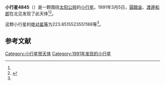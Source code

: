 {{Infobox planet
| bgcolour = #FFFFC0
| name = 4845 Tsubetsu
| symbol = 
| image = 
| caption = 
| discovery = yes
| discovery_ref = 
| discoverer = [[圓館金|圓館金]]、[[渡邊和郎|渡邊和郎]]
| discovery_site = [[北见|北见]] 
| discovered = 1991年3月5日
| designations = yes
| mp_name = 
| named_after = 
| alt_names = 1991 EC1/ 1974 SA5 / 1983 AT3 / 1985 SX4 / 1989 WP
| mp_category = [[主带小行星|主带小行星]]
| orbit_ref = <ref name="a">[http://ssd.jpl.nasa.gov/sbdb.cgi?sstr=4845 4845 Tsubetsu] {{Wayback|url=http://ssd.jpl.nasa.gov/sbdb.cgi?sstr=4845 |date=20201124010850 }}，小行星數據庫瀏覽器（JPL Small-Body Database Browser）－[[美国国家航空航天局|美国国家航空航天局]]喷气推进实验室</ref>
| epoch = 2456400.5 (2013年4月18日更新)
| aphelion = {{convert|2.561232889279396|AU|km|3|abbr=on|lk=out}}
| perihelion = {{convert|2.239825204239656|AU|km|3|abbr=on}}
| semimajor = {{convert|2.400529046759526|AU|km|3|abbr=on}}
| eccentricity = 0.066945177
| period = 1358.497598 [[日|日]]<br />3.72[[儒略年|儒略年]]
| avg_speed = 
| inclination = 7.581471139650207
| asc_node = 28.21970160073617
| mean_anomaly = 
| arg_peri = 223.8515523551188
| satellites = 
| physical_characteristics = yes
| dimensions = 
| mass = 
| density = 
| surface_grav = 
| escape_velocity = 
| sidereal_day = 
| axial_tilt = 
| pole_ecliptic_lat = 
| pole_ecliptic_lon = 
| albedo = 
| temperatures= 
| temp_name1 = 
| mean_temp_1 = 
| max_temp_1 = 
| temp_name2 = 
| max_temp_2 = 
| spectral_type = 
| abs_magnitude = 223.8515523551188
}}

'''小行星4845'''（{{lang-en|4845 Tsubetsu}}）是一颗围绕[[太阳|太阳]][[公转|公转]]的[[小行星|小行星]]。1991年3月5日，[[圓館金|圓館金]]、[[渡邊和郎|渡邊和郎]]在北见发现了此天体<ref name="a" /><ref>{{cite news|title=小行星列表|url=http://cfa-www.harvard.edu/iau/lists/NumberedMPs.txt|accessdate=2013-07-08|newspaper=哈佛大学|archive-date=2008-05-17|archive-url=https://web.archive.org/web/20080517010638/http://cfa-www.harvard.edu/iau/lists/NumberedMPs.txt|dead-url=no}}</ref>。

这颗小行星的[[绝对星等|绝对星等]]为223.8515523551188等<ref name="a" />。

==参考文献==
{{reflist}}
{{Minor Planet Number|[[小行星4844|小行星4844]]|[[小行星4846|小行星4846]]}}

{{小天体}}

[[Category:小行星带天体|Category:小行星带天体]]
[[Category:1991年发现的小行星|Category:1991年发现的小行星]]

{{asteroid-stub}}